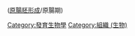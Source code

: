 {{Commons category|Gastrulation}}
{{Cat main|原腸化}}([[原腸胚形成|原腸胚形成]]/原腸期)

[[Category:發育生物學|Category:發育生物學]]
[[Category:組織_(生物)|Category:組織 (生物)]]